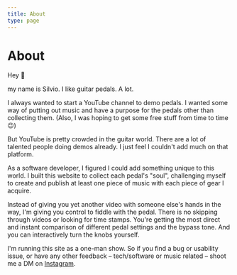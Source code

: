 ```yaml
---
title: About
type: page
---
```


# About

Hey 👋

my name is Silvio. I like guitar pedals. A lot.

I always wanted to start a YouTube channel to demo pedals. I wanted some way of putting out music and have a purpose for the pedals other than collecting them. (Also, I was hoping to get some free stuff from time to time 😉)

But YouTube is pretty crowded in the guitar world. There are a lot of talented people doing demos already. I just feel I couldn't add much on that platform.

As a software developer, I figured I could add something unique to this world. I built this website to collect each pedal's "soul", challenging myself to create and publish at least one piece of music with each piece of gear I acquire.

Instead of giving you yet another video with someone else's hands in the way, I'm giving you control to fiddle with the pedal. There is no skipping through videos or looking for time stamps. You're getting the most direct and instant comparison of different pedal settings and the bypass tone. And you can interactively turn the knobs yourself.

I'm running this site as a one-man show. So if you find a bug or usability issue, or have any other feedback – tech/software or music related – shoot me a DM on [Instagram](https://www.instagram.com/loopydemos/).

